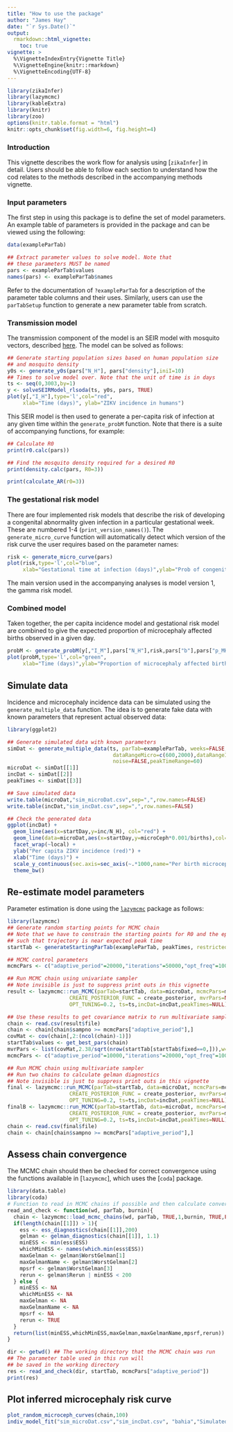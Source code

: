 ```yaml
---
title: "How to use the package"
author: "James Hay"
date: "`r Sys.Date()`"
output: 
  rmarkdown::html_vignette:
    toc: true
vignette: >
  %\VignetteIndexEntry{Vignette Title}
  %\VignetteEngine{knitr::rmarkdown}
  %\VignetteEncoding{UTF-8}
---
```

```r
library(zikaInfer)
library(lazymcmc)
library(kableExtra)
library(knitr)
library(zoo)
options(knitr.table.format = "html")
knitr::opts_chunk$set(fig.width=6, fig.height=4) 
```

### Introduction
This vignette describes the work flow for analysis using [`zikaInfer`] in detail. Users should be able to follow each section to understand how the cod relates to the methods described in the accompanying methods vignette.

### Input parameters
The first step in using this package is to define the set of model parameters. An example table of parameters is provided in the package and can be viewed using the following:
```r
data(exampleParTab)

## Extract parameter values to solve model. Note that 
## these parameters MUST be named
pars <- exampleParTab$values
names(pars) <- exampleParTab$names
```
Refer to the documentation of `?exampleParTab` for a description of the parameter table columns and their uses. Similarly, users can use the `parTabSetup` function to generate a new parameter table from scratch.

### Transmission model
The transmission component of the model is an SEIR model with mosquito vectors, described [here](ADD LINK TO VIGNETTE SECTION). The model can be solved as follows:
```r
## Generate starting population sizes based on human population size
## and mosquito density
y0s <- generate_y0s(pars["N_H"], pars["density"],iniI=10)
## Times to solve model over. Note that the unit of time is in days
ts <- seq(0,3003,by=1)
y <- solveSEIRModel_rlsoda(ts, y0s, pars, TRUE)
plot(y[,"I_H"],type='l',col="red",
     xlab="Time (days)", ylab="ZIKV incidence in humans")
```

This SEIR model is then used to generate a per-capita risk of infection at any given time within the `generate_probM` function. Note that there is a suite of accompanying functions, for example:
```r
## Calculate R0
print(r0.calc(pars))

## Find the mosquito density required for a desired R0
print(density.calc(pars, R0=3))

print(calculate_AR(r0=3))
```

### The gestational risk model
There are four implemented risk models that describe the risk of developing a congenital abnormality given infection in a particular gestational week. These are numbered 1-4 (`print_version_names()`). The `generate_micro_curve` function will automatically detect which version of the risk curve the user requires based on the parameter names:
```r
risk <- generate_micro_curve(pars)
plot(risk,type='l',col="blue",
     xlab="Gestational time at infection (days)",ylab="Prob of congenital abnormality")
```
The main version used in the accompanying analyses is model version 1, the gamma risk model.

### Combined model
Taken together, the per capita incidence model and gestational risk model are combined to give the expected proportion of microcephaly affected births observed in a given day.
```r
probM <- generate_probM(y[,"I_M"],pars["N_H"],risk,pars["b"],pars["p_MH"],pars["baselineProb"],1)
plot(probM,type='l',col="green",
     xlab="Time (days)",ylab="Proportion of microcephaly affected births")
```

## Simulate data
Incidence and microcephaly incidence data can be simulated using the `generate_multiple_data` function. The idea is to generate fake data with known parameters that represent actual observed data:
```r
library(ggplot2)

## Generate simulated data with known parameters
simDat <- generate_multiple_data(ts, parTab=exampleParTab, weeks=FALSE, 
                                  dataRangeMicro=c(600,2000),dataRangeInc=c(600,1500), 
                                  noise=FALSE,peakTimeRange=60)
microDat <- simDat[[1]]
incDat <- simDat[[2]]
peakTimes <- simDat[[3]]

## Save simulated data
write.table(microDat,"sim_microDat.csv",sep=",",row.names=FALSE)
write.table(incDat,"sim_incDat.csv",sep=",",row.names=FALSE)

## Check the generated data
ggplot(incDat) + 
  geom_line(aes(x=startDay,y=inc/N_H), col="red") +
  geom_line(data=microDat,aes(x=startDay,y=microCeph*0.001/births),col="blue") + 
  facet_wrap(~local) +
  ylab("Per capita ZIKV incidence (red)") +
  xlab("Time (days)") +
  scale_y_continuous(sec.axis=sec_axis(~.*1000,name="Per birth microcephaly\n incidence (blue)")) +
  theme_bw()
```

## Re-estimate model parameters
Parameter estimation is done using the [`lazymcmc`](www.github.com/jameshay218/lazymcmc) package as follows:
```r
library(lazymcmc)
## Generate random starting points for MCMC chain
## Note that we have to constrain the starting points for R0 and the epidemic seed time
## such that trajectory is near expected peak time
startTab <- generateStartingParTab(exampleParTab, peakTimes, restrictedR0=TRUE,"")

## MCMC control parameters
mcmcPars <- c("adaptive_period"=20000,"iterations"=50000,"opt_freq"=1000,"thin"=10,"save_block"=100,"popt"=0.44)

## Run MCMC chain using univariate sampler
## Note invisible is just to suppress print outs in this vignette
result <- lazymcmc::run_MCMC(parTab=startTab, data=microDat, mcmcPars=mcmcPars,filename="test_univariate",
                    CREATE_POSTERIOR_FUNC = create_posterior, mvrPars=NULL,PRIOR_FUNC=NULL,
                    OPT_TUNING=0.2, ts=ts,incDat=incDat,peakTimes=NULL)

## Use these results to get covariance matrix to run multivariate sampler
chain <- read.csv(result$file)
chain <- chain[chain$sampno >= mcmcPars["adaptive_period"],]
covMat <- cov(chain[,2:(ncol(chain)-1)])
startTab$values <- get_best_pars(chain)
mvrPars <- list(covMat,2.38/sqrt(nrow(startTab[startTab$fixed==0,])),w=0.8)
mcmcPars <- c("adaptive_period"=10000,"iterations"=20000,"opt_freq"=1000,"thin"=10,"save_block"=100,"popt"=0.234)

## Run MCMC chain using multivariate sampler
## Run two chains to calculate gelman diagnostics
## Note invisible is just to suppress print outs in this vignette
final <- lazymcmc::run_MCMC(parTab=startTab, data=microDat, mcmcPars=mcmcPars,filename="test_2_multivariate",
                    CREATE_POSTERIOR_FUNC = create_posterior, mvrPars=mvrPars,PRIOR_FUNC=NULL,
                    OPT_TUNING=0.2, ts=ts,incDat=incDat,peakTimes=NULL)
finalB <- lazymcmc::run_MCMC(parTab=startTab, data=microDat, mcmcPars=mcmcPars,filename="test_1_multivariate",
                    CREATE_POSTERIOR_FUNC = create_posterior, mvrPars=mvrPars,PRIOR_FUNC=NULL,
                    OPT_TUNING=0.2, ts=ts,incDat=incDat,peakTimes=NULL)
chain <- read.csv(final$file)
chain <- chain[chain$sampno >= mcmcPars["adaptive_period"],]
```

## Assess chain convergence
The MCMC chain should then be checked for correct convergence using the functions available in [`lazymcmc`], which uses the [`coda`] package.
```r
library(data.table)
library(coda)
# Function to read in MCMC chains if possible and then calculate convergence diagnostics
read_and_check <- function(wd, parTab, burnin){
  chain <- lazymcmc::load_mcmc_chains(wd, parTab, TRUE,1,burnin, TRUE,FALSE,FALSE)
  if(length(chain[[1]]) > 1){
    ess <- ess_diagnostics(chain[[1]],200)
    gelman <- gelman_diagnostics(chain[[1]], 1.1)
    minESS <- min(ess$ESS)
    whichMinESS <- names(which.min(ess$ESS))
    maxGelman <- gelman$WorstGelman[1]
    maxGelmanName <- gelman$WorstGelman[2]
    mpsrf <- gelman$WorstGelman[3]
    rerun <- gelman$Rerun | minESS < 200
  } else {
    minESS <- NA
    whichMinESS <- NA
    maxGelman <- NA
    maxGelmanName <- NA
    mpsrf <- NA
    rerun <- TRUE
  }
  return(list(minESS,whichMinESS,maxGelman,maxGelmanName,mpsrf,rerun))
}

dir <- getwd() ## The working directory that the MCMC chain was run
## The parameter table used in this run will 
## be saved in the working directory
res <- read_and_check(dir, startTab, mcmcPars["adaptive_period"])
print(res)
```

## Plot inferred microcephaly risk curve
```r
plot_random_microceph_curves(chain,100)
indiv_model_fit("sim_microDat.csv","sim_incDat.csv", "bahia","Simulated data",0.001,200,0.03, 500, FALSE, TRUE, startTab, chain, FALSE, FALSE)
```

